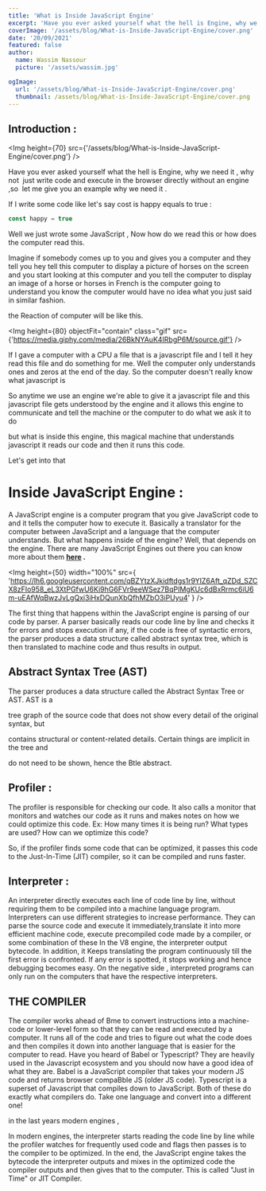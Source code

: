 ```yaml
---
title: 'What is Inside JavaScript Engine'
excerpt: 'Have you ever asked yourself what the hell is Engine, why we need it , why not  just write code and execute in the browser directly without an engine ,so  let me give you an example why we need it .'
coverImage: '/assets/blog/What-is-Inside-JavaScript-Engine/cover.png'
date: '20/09/2021'
featured: false
author:
  name: Wassim Nassour
  picture: '/assets/wassim.jpg'

ogImage:
  url: '/assets/blog/What-is-Inside-JavaScript-Engine/cover.png'
  thumbnail: /assets/blog/What-is-Inside-JavaScript-Engine/cover.png
---
```


## **Introduction :**

<Img height={70} src={'/assets/blog/What-is-Inside-JavaScript-Engine/cover.png'} />

Have you ever asked yourself what the hell is Engine, why we need it , why not  just write code and execute in the browser directly without an engine ,so  let me give you an example why we need it .

If I write some code like let's say cost is happy equals to true :

```js
const happy = true
```

Well we just wrote some JavaScript , Now how do we read this or how does the computer read this.

Imagine if somebody comes up to you and gives you a computer and they tell you hey tell this computer to display a picture of horses on the screen and you start looking at this computer and you tell the computer to display an image of a horse or horses in French is the computer going to understand you know the computer would have no idea what you just said in similar fashion.

the Reaction of computer will be like this.

<Img
  height={80}
  objectFit="contain"
  class="gif"
  src={'https://media.giphy.com/media/26BkNYAuK4IRbgP6M/source.gif'}
/>

If I gave a computer with a CPU a file that is a javascript file and I tell it hey read this file and do something for me. Well the computer only understands ones and zeros at the end of the day. So the computer doesn't really know what javascript is

So anytime we use an engine we're able to give it a javascript file and this javascript file gets understood by the engine and it allows this engine to communicate and tell the machine or the computer to do what we ask it to do

but what is inside this engine, this magical machine that understands javascript it reads our code and then it runs this code.

Let's get into that

# Inside JavaScript Engine :

A JavaScript engine is a computer program that you give JavaScript code to and it tells the computer how to execute it. Basically a translator for the computer between JavaScript and a language that the computer understands. But what happens inside of the engine? Well, that depends on the engine. There are many JavaScript Engines out there you can know more about them **[here](https://en.wikipedia.org/wiki/List_of_ECMAScript_engines#:~:text=Carakan%3A%20A%20JavaScript%20engine%20developed,engine%20used%20in%20Internet%20Explorer.) .**

<Img
  height={50}
  width="100%"
  src={
    'https://lh6.googleusercontent.com/qBZYtzXJkidftdgs1r9YIZ6Aft_qZDd_SZCX8zFIo958_eL3XtPGfwU6Ki9hG6FVr9eeWSez7BqPIMgKUc6dBxRrmc6iU6m-uEAfWqBwzJvLgQxi3iHxDQunXbQfhMZbO3iPUyu4'
  }
/>

The first thing that happens within the JavaScript engine is parsing of our code
by parser. A parser basically reads our code line by line and checks it for errors
and stops execution if any, if the code is free of syntactic errors, the parser produces
a data structure called abstract syntax tree, which is then translated to machine
code and thus results in output.

## **Abstract Syntax Tree (AST)**

The parser produces a data structure called the Abstract Syntax Tree or AST. AST is a

tree graph of the source code that does not show every detail of the original syntax, but

contains structural or content-related details. Certain things are implicit in the tree and

do not need to be shown, hence the Btle abstract.

## **Profiler :**

The profiler is responsible for checking our code. It also calls a monitor that monitors and watches our code as it runs and makes notes on how we could optimize this code. Ex: How many times it is being run? What types are used? How can we optimize this code?

So, if the profiler finds some code that can be optimized, it passes this code to the Just-In-Time (JIT) compiler, so it can be compiled and runs faster.

## **Interpreter :**

An interpreter directly executes each line of code line by line, without requiring them to be compiled into a machine language program. Interpreters can use different strategies to increase performance. They can parse the source code and execute it immediately,translate it into more efficient machine code, execute precompiled code made by a compiler, or some combination of these In the V8 engine, the interpreter output bytecode. In addition, it Keeps translating the program continuously till the first error is confronted. If any error is spotted, it stops working and hence debugging becomes easy. On the negative side , interpreted programs can only run on the computers that have the respective interpreters.

## **THE COMPILER**

The compiler works ahead of Bme to convert instructions into a machine-code or lower-level form so that they can be read and executed by a computer. It runs all of the code and tries to figure out what the code does and then compiles it down into another language that is easier for the computer to read. Have you heard of Babel or Typescript? They are heavily used in the Javascript ecosystem and you should now have a good idea of what they are. Babel is a JavaScript compiler that takes your modern JS code and returns browser compaBble JS (older JS code). Typescript is a superset of Javascript that compiles down to JavaScript. Both of these do exactly what compilers do. Take one language and convert into a different one!

in the last years modern engines ,

In modern engines, the interpreter starts reading the code line by line while
the profiler watches for frequently used code and flags then passes is to the compiler to be optimized. In the end, the JavaScript engine takes the bytecode the interpreter
outputs and mixes in the optimized code the compiler outputs and then gives that to the
computer. This is called "Just in Time" or JIT Compiler.
